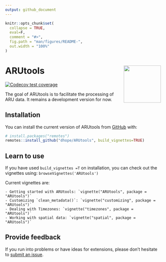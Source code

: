 ```yaml
---
output: github_document
---
```


<!-- README.md is generated from README.Rmd. Please edit that file -->

```r
knitr::opts_chunk$set(
  collapse = TRUE,
  eval=F,
  comment = "#>",
  fig.path = "man/figures/README-",
  out.width = "100%"
)
```

# ARUtools <img src="https://raw.githubusercontent.com/dhope/ARUtools/main/inst/figures/ARUtools.png" align="right" width="120" />

<!-- badges: start -->
[![Codecov test coverage](https://codecov.io/gh/dhope/ARUtools/branch/main/graph/badge.svg)](https://app.codecov.io/gh/dhope/ARUtools?branch=main)
<!-- badges: end -->

The goal of ARUtools is to facilitate the processing of ARU data. It remains a development version for now.

## Installation

You can install the current version of ARUtools from [GitHub](https://github.com/) with:

``` r
# install.packages("remotes")
remotes::install_github("dhope/ARUtools", build_vignettes=TRUE)
```

## Learn to use

If you have used `build_vignettes =T` on installation, you can check out the vignettes using:
`browseVignettes('ARUtools')`

Current vignettes are:

    - Getting started with ARUtools: `vignette("ARUtools", package = "ARUtools")`
    - Customizing `clean_metadata()`: `vignette("customizing", package = "ARUtools")`
    - Dealing with Timezones: `vignette("timezones", package = "ARUtools")`
    - Working with spatial data: `vignette("spatial", package = "ARUtools")`
    
    
    
## Provide feedback

If you run into problems or have ideas for extensions, please don't hesitate to [submit an issue](https://github.com/dhope/ARUtools/issues/new/choose).
